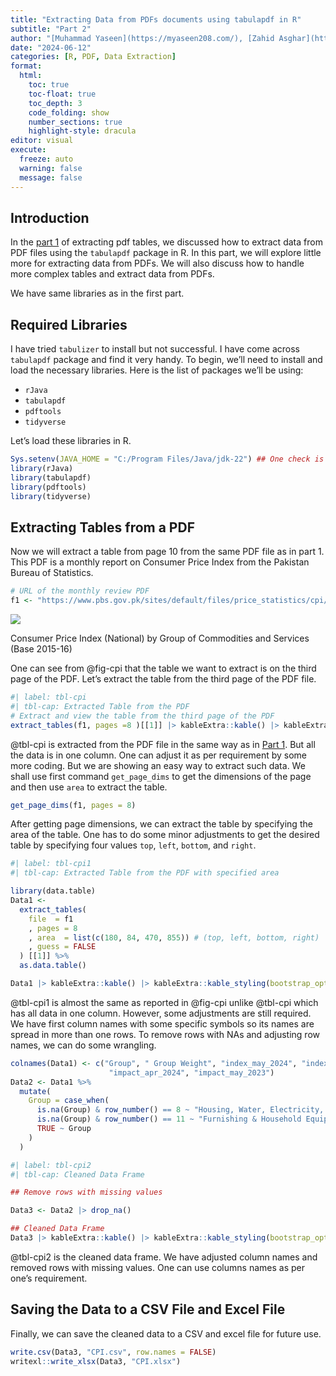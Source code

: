 ---
title: "Extracting Data from PDFs documents using tabulapdf in R"
subtitle: "Part 2"
author: "[Muhammad Yaseen](https://myaseen208.com/), [Zahid Asghar](https://zahid.quarto.pub/) "
date: "2024-06-12"
categories: [R, PDF, Data Extraction]
format: 
  html:
    toc: true
    toc-float: true
    toc_depth: 3
    code_folding: show
    number_sections: true
    highlight-style: dracula
editor: visual
execute: 
  freeze: auto
  warning: false
  message: false
---

## Introduction

In the [part 1](https://zahid.quarto.pub/pdf-table/myR/pdf_tables/) of extracting pdf tables, we discussed how to extract data from PDF files using the `tabulapdf` package in R. In this part, we will explore little more for extracting data from PDFs. We will also discuss how to handle more complex tables and extract data from PDFs.

We have same libraries as in the first part. 


## Required Libraries

I have tried `tabulizer` to install but not successful. I have come across `tabulapdf` package and find it very handy. To begin, we'll need to install and load the necessary libraries. Here is the list of packages we'll be using:

- `rJava`
- `tabulapdf`
- `pdftools`
- `tidyverse`

Let's load these libraries in R.

```{r}
Sys.setenv(JAVA_HOME = "C:/Program Files/Java/jdk-22") ## One check is for one's system if required for running `rJava`
library(rJava)
library(tabulapdf)
library(pdftools)
library(tidyverse)

```

## Extracting Tables from a PDF 





Now we will extract a table from page 10 from the same PDF file as in part 1. This PDF is a monthly report on Consumer Price Index from the Pakistan Bureau of Statistics.


```{r}

# URL of the monthly review PDF
f1 <- "https://www.pbs.gov.pk/sites/default/files/price_statistics/cpi/may/Monthly%20Review%20May%2C%202024.pdf"

```


::: {#fig-cpi}

![](cpi8.png)

Consumer Price Index (National) by Group of Commodities and Services (Base 2015-16) 
::: 

One can see from @fig-cpi that the table we want to extract is on the third page of the PDF. Let's extract the table from the third page of the PDF file.

```{r}
#| label: tbl-cpi
#| tbl-cap: Extracted Table from the PDF
# Extract and view the table from the third page of the PDF
extract_tables(f1, pages =8 )[[1]] |> kableExtra::kable() |> kableExtra::kable_styling(bootstrap_options = c("striped", "hover", "condensed", "responsive"), full_width = F)
```

@tbl-cpi is extracted from the PDF file in the same way as in [Part 1](https://zahid.quarto.pub/pdf-table/myR/pdf_tables/). But all the data is in one column. One can adjust it as per requirement by some more coding. But we are showing an easy way to extract such data.
We shall use first command `get_page_dims` to get the dimensions of the page and then use `area` to extract the table. 

```{r}

get_page_dims(f1, pages = 8)
```

After getting page dimensions, we can extract the table by specifying the area of the table. One has to do some minor adjustments to get the desired table by specifying four values `top`, `left`, `bottom`, and `right`. 




```{r} 
#| label: tbl-cpi1
#| tbl-cap: Extracted Table from the PDF with specified area

library(data.table)
Data1 <-
  extract_tables(
    file  = f1
    , pages = 8
    , area  = list(c(180, 84, 470, 855)) # (top, left, bottom, right)
    , guess = FALSE
  ) [[1]] %>%
  as.data.table()

Data1 |> kableExtra::kable() |> kableExtra::kable_styling(bootstrap_options = c("striped", "hover", "condensed", "responsive"), full_width = F) 
```

@tbl-cpi1 is almost the same as reported in @fig-cpi unlike @tbl-cpi which has all data in one column. However, some adjustments are still required. We have first column names with some specific symbols so its names are spread in more than one rows. To remove rows with NAs and adjusting row names, we can do some wrangling. 


```{r wrangling}

colnames(Data1) <- c("Group", " Group Weight", "index_may_2024", "index_apr_2024", "index_may_2023", "index_may_2024_mom", "index_may_2024_yoy",
                      "impact_apr_2024", "impact_may_2023")
Data2 <- Data1 %>%
  mutate(
    Group = case_when(
      is.na(Group) & row_number() == 8 ~ "Housing, Water, Electricity, Gas & Other",
      is.na(Group) & row_number() == 11 ~ "Furnishing & Household Equip. & Maintenance",
      TRUE ~ Group
    )
  )
```


```{r}
#| label: tbl-cpi2
#| tbl-cap: Cleaned Data Frame

## Remove rows with missing values

Data3 <- Data2 |> drop_na()

## Cleaned Data Frame
Data3 |> kableExtra::kable() |> kableExtra::kable_styling(bootstrap_options = c("striped", "hover", "condensed", "responsive"), full_width = F) 


```

@tbl-cpi2 is the cleaned data frame. We have adjusted column names and removed rows with missing values. One can use columns names as per one's requirement.

## Saving the Data to a CSV File and Excel File

Finally, we can save the cleaned data to a CSV and excel file for future use.

```{r}
write.csv(Data3, "CPI.csv", row.names = FALSE)
writexl::write_xlsx(Data3, "CPI.xlsx")
```
